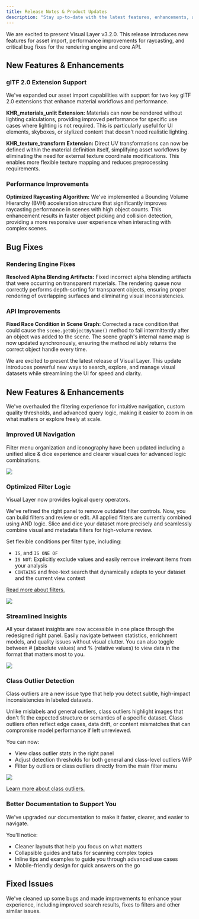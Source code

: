 ```yaml
---
title: Release Notes & Product Updates
description: "Stay up-to-date with the latest features, enhancements, and bug fixes in Visual Layer. This page provides a comprehensive changelog of all product updates."
---
```

<Update label="2025-08-10" >
We are excited to present Visual Layer v3.2.0. This release introduces new features for asset import, performance improvements for raycasting, and critical bug fixes for the rendering engine and core API.

## New Features & Enhancements

### glTF 2.0 Extension Support

We've expanded our asset import capabilities with support for two key glTF 2.0 extensions that enhance material workflows and performance.

**KHR_materials_unlit Extension:** Materials can now be rendered without lighting calculations, providing improved performance for specific use cases where lighting is not required. This is particularly useful for UI elements, skyboxes, or stylized content that doesn't need realistic lighting.

**KHR_texture_transform Extension:** Direct UV transformations can now be defined within the material definition itself, simplifying asset workflows by eliminating the need for external texture coordinate modifications. This enables more flexible texture mapping and reduces preprocessing requirements.

### Performance Improvements

**Optimized Raycasting Algorithm:** We've implemented a Bounding Volume Hierarchy (BVH) acceleration structure that significantly improves raycasting performance in scenes with high object counts. This enhancement results in faster object picking and collision detection, providing a more responsive user experience when interacting with complex scenes.

## Bug Fixes

### Rendering Engine Fixes

**Resolved Alpha Blending Artifacts:** Fixed incorrect alpha blending artifacts that were occurring on transparent materials. The rendering queue now correctly performs depth-sorting for transparent objects, ensuring proper rendering of overlapping surfaces and eliminating visual inconsistencies.

### API Improvements

**Fixed Race Condition in Scene Graph:** Corrected a race condition that could cause the `scene.getObjectByName()` method to fail intermittently after an object was added to the scene. The scene graph's internal name map is now updated synchronously, ensuring the method reliably returns the correct object handle every time.

</Update>
<Update label="2025-05-08" >
We are excited to present the latest release of Visual Layer. This update introduces powerful new ways to search, explore, and manage visual datasets while streamlining the UI for speed and clarity.

## New Features & Enhancements

We've overhauled the filtering experience for intuitive navigation, custom quality thresholds, and advanced query logic, making it easier to zoom in on what matters or explore freely at scale.

### Improved UI Navigation

Filter menu organization and iconography have been updated including a unified slice & dice experience and clearer visual cues for advanced logic combinations.

<Frame>
  <img src="/images/highlight-filters-and-insights.png" />
</Frame>

### Optimized Filter Logic

Visual Layer now provides logical query operators. 

We've refined the right panel to remove outdated filter controls. Now, you can build filters and review or edit. All applied filters are currently combined using AND logic. Slice and dice your dataset more precisely and seamlessly combine visual and metadata filters for high-volume review. 

Set flexible conditions per filter type, including:

* `IS`, and `IS ONE OF`
* `IS NOT`: Explicitly exclude values and easily remove irrelevant items from your analysis
* `CONTAINS` and free-text search that dynamically adapts to your dataset and the current view context

[Read more about filters.](/docs/exploring-datasets/filter-dataset)

<Frame>
  <img src="/images/filters-operators-2.png" />
</Frame>

### Streamlined Insights 

All your dataset insights are now accessible in one place through the redesigned right panel. Easily navigate between statistics, enrichment models, and quality issues without visual clutter. You can also toggle between # (absolute values) and % (relative values) to view data in the format that matters most to you.

<Frame>
  <img src="/images/issues-toggle.gif" />
</Frame>

### Class Outlier Detection

Class outliers are a new issue type that help you detect subtle, high-impact inconsistencies in labeled datasets.

Unlike mislabels and general outliers, class outliers highlight images that don't fit the expected structure or semantics of a specific dataset. Class outliers often reflect edge cases, data drift, or content mismatches that can compromise model performance if left unreviewed.

You can now:

* View class outlier stats in the right panel
* Adjust detection thresholds for both general and class-level outliers WIP
* Filter by outliers or class outliers directly from the main filter menu

<Frame>
  <img src="/images/filters-outliers-classoutliers.png" />
</Frame>

[Learn more about class outliers.](/docs/exploring-datasets/class-outlier)

### Better Documentation to Support You

We've upgraded our documentation to make it faster, clearer, and easier to navigate. 

You'll notice:

* Cleaner layouts that help you focus on what matters
* Collapsible guides and tabs for scanning complex topics
* Inline tips and examples to guide you through advanced use cases
* Mobile-friendly design for quick answers on the go

## Fixed Issues

We've cleaned up some bugs and made improvements to enhance your experience, including improved search results, fixes to filters and other similar issues.
</Update>